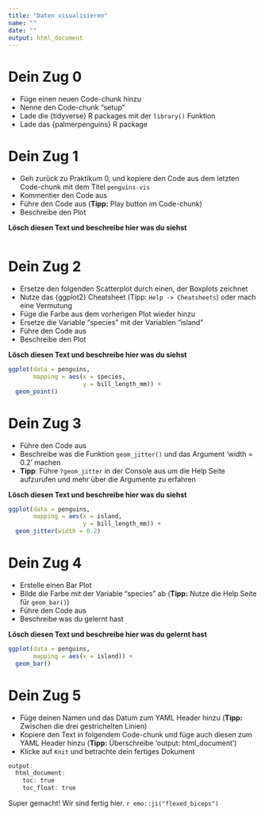```yaml
---
title: "Daten visualisieren"
name: ""
date: ""
output: html_document
---
```


# Dein Zug 0

- Füge einen neuen Code-chunk hinzu
- Nenne den Code-chunk "setup"
- Lade die {tidyverse} R packages mit der `library()` Funktion
- Lade das {palmerpenguins} R package 

# Dein Zug 1

- Geh zurück zu Praktikum 0, und kopiere den Code aus dem letzten Code-chunk mit dem Titel `penguins-vis`
- Kommentier den Code aus
- Führe den Code aus (**Tipp:** Play button im Code-chunk)
- Beschreibe den Plot

**Lösch diesen Text und beschreibe hier was du siehst**

```r


```

# Dein Zug 2

- Ersetze den folgenden Scatterplot durch einen, der Boxplots zeichnet
- Nutze das {ggplot2} Cheatsheet (Tipp: `Help -> Cheatsheets`) oder mach eine Vermutung
- Füge die Farbe aus dem vorherigen Plot wieder hinzu 
- Ersetze die Variable "species" mit der Variablen "island"
- Führe den Code aus
- Beschreibe den Plot

**Lösch diesen Text und beschreibe hier was du siehst**

```r

ggplot(data = penguins, 
       mapping = aes(x = species, 
                     y = bill_length_mm)) +
  geom_point()

```

# Dein Zug 3

- Führe den Code aus
- Beschreibe was die Funktion `geom_jitter()` und das Argument 'width = 0.2' machen
- **Tipp**: Führe `?geom_jitter` in der Console aus um die Help Seite aufzurufen und mehr über die Argumente zu erfahren 

**Lösch diesen Text und beschreibe hier was du siehst**

```r

ggplot(data = penguins, 
       mapping = aes(x = island, 
                     y = bill_length_mm)) +
  geom_jitter(width = 0.2)

```

# Dein Zug 4

- Erstelle einen Bar Plot 
- Bilde die Farbe mit der Variable "species" ab (**Tipp:** Nutze die Help Seite für `geom_bar()`)
- Führe den Code aus
- Beschreibe was du gelernt hast

**Lösch diesen Text und beschreibe hier was du gelernt hast**

```r

ggplot(data = penguins, 
       mapping = aes(x = island)) +
  geom_bar()

```

# Dein Zug 5

- Füge deinen Namen und das Datum zum YAML Header hinzu (**Tipp:** Zwischen die drei gestrichelten Linien)
- Kopiere den Text in folgendem Code-chunk und füge auch diesen zum YAML Header hinzu (**Tipp:** Überschreibe 'output: html_document')
- Klicke auf `Knit` und betrachte dein fertiges Dokument

```r

output: 
  html_document: 
    toc: true
    toc_float: true

```

Super gemacht! Wir sind fertig hier. `r emo::ji("flexed_biceps")`